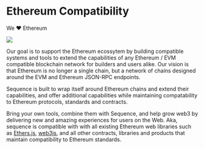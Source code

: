 # Ethereum Compatibility

We ❤️ Ethereum

<img src='/img/eth-love.jpg' />

Our goal is to support the Ethereum ecossytem by building compatible systems and tools to extend the capabilities of any
Ethereum / EVM compatible blockchain network for builders and users alike. Our vision is that Ethereum is
no longer a single chain, but a network of chains designed around the EVM and Ethereum JSON-RPC endpoints.

Sequence is built to wrap itself around Ethereum chains and extend their capabilities, and offer
additional capabilities while maintaining compatability to Ethereum protocols, standards and contracts.

Bring your own tools, combine them with Sequence, and help grow web3 by delivering new and amazing experiences
for users on the Web. Aka, sequence is compatible with with all existing Ethereum web libraries such as [Ethers.js](https://docs.ethers.io/v5/),
[web3js](https://web3js.readthedocs.io/), and all other contracts, libraries and products that
maintain compatibility to Ethereum standards.

